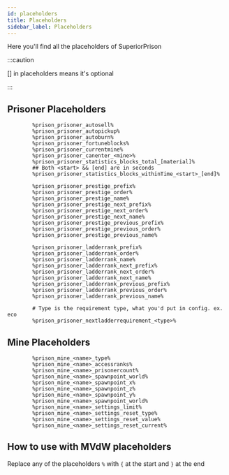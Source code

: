 ```yaml
---
id: placeholders
title: Placeholders
sidebar_label: Placeholders
---
```


Here you'll find all the placeholders of SuperiorPrison

:::caution

[] in placeholders means it's optional

:::

## Prisoner Placeholders
            %prison_prisoner_autosell%
            %prison_prisoner_autopickup%
            %prison_prisoner_autoburn%
            %prison_prisoner_fortuneblocks%
            %prison_prisoner_currentmine%
            %prison_prisoner_canenter_<mine>%
            %prison_prisoner_statistics_blocks_total_[material]%
            ## Both <start> && [end] are in seconds
            %prison_prisoner_statistics_blocks_withinTime_<start>_[end]%

            %prison_prisoner_prestige_prefix%
            %prison_prisoner_prestige_order%
            %prison_prisoner_prestige_name%
            %prison_prisoner_prestige_next_prefix%
            %prison_prisoner_prestige_next_order%
            %prison_prisoner_prestige_next_name%
            %prison_prisoner_prestige_previous_prefix%
            %prison_prisoner_prestige_previous_order%
            %prison_prisoner_prestige_previous_name%

            %prison_prisoner_ladderrank_prefix%
            %prison_prisoner_ladderrank_order%
            %prison_prisoner_ladderrank_name%
            %prison_prisoner_ladderrank_next_prefix%
            %prison_prisoner_ladderrank_next_order%
            %prison_prisoner_ladderrank_next_name%
            %prison_prisoner_ladderrank_previous_prefix%
            %prison_prisoner_ladderrank_previous_order%
            %prison_prisoner_ladderrank_previous_name%

            # Type is the requirement type, what you'd put in config. ex. eco
            %prison_prisoner_nextladderrequirement_<type>%

## Mine Placeholders
            %prison_mine_<name>_type%
            %prison_mine_<name>_accessranks%
            %prison_mine_<name>_prisonercount%
            %prison_mine_<name>_spawnpoint_world%
            %prison_mine_<name>_spawnpoint_x%
            %prison_mine_<name>_spawnpoint_z%
            %prison_mine_<name>_spawnpoint_y%
            %prison_mine_<name>_spawnpoint_world%
            %prison_mine_<name>_settings_limit%
            %prison_mine_<name>_settings_reset_type%
            %prison_mine_<name>_settings_reset_value%
            %prison_mine_<name>_settings_reset_current%

## How to use with MVdW placeholders
Replace any of the placeholders `%` with `{` at the start and `}` at the end
